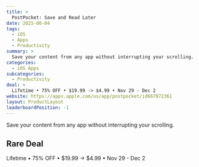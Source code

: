 ```yaml
---
title: >
  PostPocket: Save and Read Later
date: 2025-06-04
tags:
  - iOS
  - Apps
  - Productivity
summary: >
  Save your content from any app without interrupting your scrolling.
categories:
  - iOS Apps
subcategories:
  - Productivity
deal: >
  Lifetime • 75% OFF • $19.99 -> $4.99 • Nov 29 - Dec 2
website: https://apps.apple.com/us/app/postpocket/id667072361
layout: ProductLayout
leaderboardPosition: -1
---
```

Save your content from any app without interrupting your scrolling.

## Rare Deal

Lifetime • 75% OFF • $19.99 -> $4.99 • Nov 29 - Dec 2

